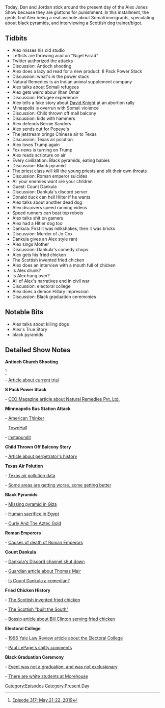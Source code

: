 {{DEFAULTSORT:
    #_EPISODE_0300:May 21-22, 2019
}}{{Episode
    | title             = May 21-22, 2019
    | caption           = Listen to this episode on [https://knowledgefight.libsyn.com/knowledge-fight-may-21-22-2019 Libsyn] [https://open.spotify.com/episode/73Y5hcJCMqeyOooxoxolFV Spotify], Read the [[Transcript/300: May 21-22, 2019|Unofficial Transcript]]
    | episodeNumber     = 300
    | length            = 02:21:42
    | airDate           = May 24, 2019
    | coverageStartDate = May 21, 2019
    | coverageEndDate   = May 22, 2019
    | episodeType       = [[:Category:Present Day|Present Day]]
    | appearance        = [[Nigel Farad]], [[Nigel Farage]], [[Ilhan Omar]], [[David Knight]], [[Count Dankula]], [[Jo Cox]]
    | oocDrop           = If you got allergies, be happy
    | previousEpisode   = [[299: May 17-20, 2019]]
    | nextEpisode       = [[301: January 24-28, 2013]]
}}

{{Stub}}

Today, Dan and Jordan stick around the present day of the Alex Jones Show because they are gluttons for punishment. In this installment, the gents find Alex being a real asshole about Somali immigrants, speculating about black pyramids, and interviewing a Scottish dog trainer/bigot.

==Tidbits==

*Alex misses his old studio
*Leftists are throwing acid on "Nigel Farad"
*Twitter authorized the attacks
*Discussion: Antioch shooting
*Alex does a lazy ad read for a new product: 8 Pack Power Stack
*Discussion: what's in the power stack
*Natural Remedies is an Indian animal supplement company
*Alex talks about Somali refugees
*Alex gets weird abour Ilhan Omar
*Discussion: Refugee experience
*Alex tells a fake story about [[David Knight]] at an abortion rally
*Mineapolis is overrun with Somali violence
*Discussion: Child thrown off mall balcony
*Discussion: kids with hammers
*Alex defends Bernie Sanders
*Alex sends out for Popeye's
*The jetstream brings Chinese air to Texas
*Discussion: Texas air polution
*Alex loves Trump again
*Fox news is turning on Trump
*Alex reads scripture on air
*Every civilization: Black pyramids, eating babies
*Discussion: Black pyramid
*The priest class will kill the young priests and slit their own throats
*Discussion: Roman emperor suicides
*All your enemies want are your children
*Guest: Count Dankula
*Discussion: Dankula's discord server
*Donald duck can heil Hilter if he wants
*Alex talks about another dead dog
*Alex discovers speed running videos
*Speed runners can beat top robots
*Alex talks shit on gamers
*Alex had a Hitler dog too
*Dankula: First it was milkshakes, then it was bricks
*Discussion: Murder of Jo Cox
*Dankula gives an Alex style rant
*Alex sings Mother
*Discussion: Dankula's comedy chops
*Alex gets his fried chicken
*The Scottish invented fried chicken
*Alex does an interview with a mouth full of chicken
*Is Alex drunk?
*Is Alex hung over?
*All of Alex's narratives end in civil war
*Discussion: electoral college
*Alex does a demon Hillary impression
*Discussion: Black graduation ceremonies

==Notable Bits==

*Alex talks about killing dogs
*Alex's True Story
*black pyramids

==Detailed Show Notes==

'''Antioch Church Shooting'''

<ref>[https://knowledgefight.com/research/2019/5/24/episode-317-may-21-22-2019 Episode 317: May 21-22, 2019]</ref>

- [https://www.tennessean.com/story/news/2019/05/20/antioch-baptist-church-shooting-trial-emanuel-samson-targeted-white-churchgoers-prosecutor-says/3698207002/ Article about current trial]

'''8 Pack Power Stack'''

- [https://theceo.in/2018/08/natural-remedies-pvt-ltd-blending-the-traditional-wisdom-of-ayurveda-with-modern-science-to-address-the-unmet-needs-of-the-animal-health-industry/ CEO Magazine article about Natural Remedies Pvt. Ltd.]

'''Minneapolis Bus Station Attack'''

- [https://www.americanthinker.com/blog/2019/05/information_slowly_emerging_about_pipewielding_mob_of_somali_youths_who_attacked_people_waiting_for_light_rail_train_in_minneapolis_last_friday.html American Thinker]

- [https://townhall.com/tipsheet/mattvespa/2019/05/21/the-media-is-silent-on-reported-gang-attack-in-the-land-of-ilhan-omar-n2546645 TownHall]

- [https://www.redstate.com/elizabeth-vaughn/2019/05/21/8-10-somali-teens-armed-hammers-attack-bystanders-east-bank-rail-station-mn-media-oddly-quiet/ Instapundit]

'''Child Thrown Off Balcony Story'''

- [https://www.cbsnews.com/news/emmanuel-aranda-mall-of-america-balcony-threw-boy-went-planning-to-kill-authorities-say/ Article about perpetrator's history]

'''Texas Air Polution'''

- [https://www.tceq.texas.gov/agency/data/aq-data.html Texas air pollution data]

- [https://www.texasstandard.org/stories/news-roundup-air-pollution-in-some-texas-cities-is-getting-worse-its-getting-better-in-others/ Some areas are getting worse, some getting better]

'''Black Pyramids'''

- [http://www.jasoncolavito.com/blog/why-do-some-people-think-there-was-a-lost-black-pyramid-on-the-giza-plateau Missing pyramid in Giza]

- [https://www.historyoftheancientworld.com/2014/08/did-the-ancient-egyptians-practice-human-sacrifice/ Human sacrifice in Egypt]

- [https://books.google.com/books?id=tv9DAQAAMAAJ&pg=PA137&lpg=PA137&dq=%22black+pyramid%22+aztec&source=bl&ots=TGcef_yUdq&sig=ACfU3U0ozK_3ndAqmCrbjq1PPXaD4iJxAw&hl=en&sa=X&ved=2ahUKEwi0u_Sb3bDiAhVCvKwKHakADH8Q6AEwD3oECAgQAQ#v=onepage&q=%22black%20pyramid%22%20aztec&f=false Curly And The Aztec Gold]

'''Roman Emperors'''

- [https://www.livius.org/articles/misc/list-of-roman-emperors/ Causes of death of Roman Emperors]

'''Count Dankula'''

- [https://www.bbc.com/news/uk-scotland-scotland-politics-48094266 Dankula's Discord channel shut down]

- [https://www.theguardian.com/uk-news/2016/nov/23/thomas-mair-slow-burning-hatred-led-to-jo-cox-murder Guardian article about Thomas Mair]

- [https://www.commonspace.scot/articles/12703/mick-clocherty-why-there-s-not-too-much-sympathy-count-dankula-glasgow-s-comedy-scene Is Count Dankula a comedian?]

'''Fried Chicken History'''

- [https://foodanddrink.scotsman.com/food/did-scots-introduce-americans-to-fried-chicken/ The Scottish invented fried chicken]

- [https://www.timesfreepress.com/news/life/entertainment/story/2012/mar/18/scots-irish-roots-run-deep-in-the-south/73188/ The Scottish "built the South"]

- [https://bossip.com/1311887/oh-boy-bill-clinton-serves-fried-chicken-to-black-folks-in-louisville-kentucky-43081/ Bossip article about Bill Clinton serving fried chicken]

'''Electoral College'''

- [https://digitalcommons.law.yale.edu/cgi/viewcontent.cgi?referer=https://www.google.com/&httpsredir=1&article=7664&context=ylj 1996 Yale Law Review article about the Electoral College]

- [http://nymag.com/intelligencer/2019/02/paul-lepage-says-electoral-college-protects-white-people.html Paul LePage's shitty comments]

'''Black Graduation Ceremony'''

- [https://theundefeated.com/whhw/dont-hate-on-black-graduation-ceremony-at-harvard-university/ Event was not a graduation, and was not exclusionary]

- [https://datausa.io/profile/university/morehouse-college/ There are white students at Morehouse]

[[Category:Episodes]]
[[Category:Present Day]]

